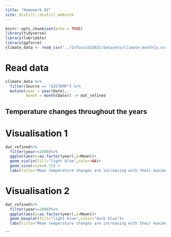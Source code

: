 ```yaml
---
title: "Homework 02"
site: distill::distill_website
---
```


```r
knitr::opts_chunk$set(echo = TRUE)
library(tidyverse)
library(lubridate)
library(ggforce)
climate_data <- read_csv("../InfovisSS2021/datasets/climate_monthly.csv")
```

# Read data
```r
climate_data %>% 
  filter(Source == "GISTEMP") %>% 
  mutate(year = year(Date),
         month = month(Date)) -> dat_refined
```
## Temperature changes throughout the years
# Visualisation 1
```r
dat_refined%>%
  filter(year>=2000)%>%
  ggplot(aes(x=as.factor(year),y=Mean))+
  geom_violin(fill="light blue",color=NA)+
  geom_sina(size=0.75) +
  labs(title="Mean temperature changes are increasing with their maximum difference in 2016",subtitle="Mean temperature change in violin and sina plot",caption="Temperature is measured in F°",x="Year",y="Mean temperature change")
```
# Visualisation 2
```r
dat_refined%>%
  filter(year>=2000)%>%
  ggplot(aes(y=as.factor(year),x=Mean))+
  geom_boxplot(fill="light blue",color="dark blue")+
  labs(title="Mean temperature changes are increasing with their maximum difference in 2016",subtitle="Mean temperature change in violin and sina plot",caption="Temperature is measured in F°",y="Year",x="Mean temperature change")
```
```



